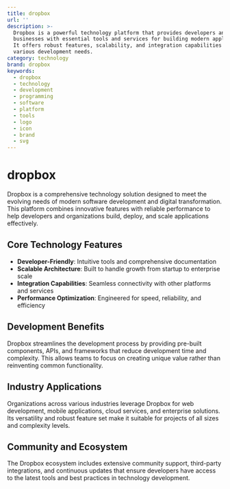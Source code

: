 ```yaml
---
title: dropbox
url: ''
description: >-
  Dropbox is a powerful technology platform that provides developers and
  businesses with essential tools and services for building modern applications.
  It offers robust features, scalability, and integration capabilities for
  various development needs.
category: technology
brand: dropbox
keywords:
  - dropbox
  - technology
  - development
  - programming
  - software
  - platform
  - tools
  - logo
  - icon
  - brand
  - svg
---
```


# dropbox

Dropbox is a comprehensive technology solution designed to meet the evolving needs of modern software development and digital transformation. This platform combines innovative features with reliable performance to help developers and organizations build, deploy, and scale applications effectively.

## Core Technology Features

- **Developer-Friendly**: Intuitive tools and comprehensive documentation
- **Scalable Architecture**: Built to handle growth from startup to enterprise scale
- **Integration Capabilities**: Seamless connectivity with other platforms and services
- **Performance Optimization**: Engineered for speed, reliability, and efficiency

## Development Benefits

Dropbox streamlines the development process by providing pre-built components, APIs, and frameworks that reduce development time and complexity. This allows teams to focus on creating unique value rather than reinventing common functionality.

## Industry Applications

Organizations across various industries leverage Dropbox for web development, mobile applications, cloud services, and enterprise solutions. Its versatility and robust feature set make it suitable for projects of all sizes and complexity levels.

## Community and Ecosystem

The Dropbox ecosystem includes extensive community support, third-party integrations, and continuous updates that ensure developers have access to the latest tools and best practices in technology development.
